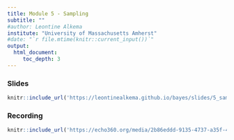 ```yaml
---
title: Module 5 - Sampling
subtitle: ""
#author: Leontine Alkema
institute: "University of Massachusetts Amherst"
#date: "`r file.mtime(knitr::current_input())`"
output: 
  html_document:
     toc_depth: 3
---
```


### Slides

```r
knitr::include_url('https://leontinealkema.github.io/bayes/slides/5_sampling.pdf')
```


### Recording

  
```r
knitr::include_url('https://echo360.org/media/2b86eddd-9135-4737-a35f-46d13b27e14e/public')
```


